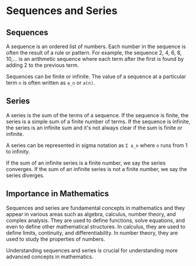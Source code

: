 # Sequences and Series

## Sequences

A sequence is an ordered list of numbers. Each number in the sequence is often the result of a rule or pattern. For example, the sequence 2, 4, 6, 8, 10,... is an arithmetic sequence where each term after the first is found by adding 2 to the previous term.

Sequences can be finite or infinite. The value of a sequence at a particular term `n` is often written as `a_n` or `a(n)`.

## Series

A series is the sum of the terms of a sequence. If the sequence is finite, the series is a simple sum of a finite number of terms. If the sequence is infinite, the series is an infinite sum and it's not always clear if the sum is finite or infinite. 

A series can be represented in sigma notation as `Σ a_n` where `n` runs from 1 to infinity. 

If the sum of an infinite series is a finite number, we say the series converges. If the sum of an infinite series is not a finite number, we say the series diverges. 

## Importance in Mathematics

Sequences and series are fundamental concepts in mathematics and they appear in various areas such as algebra, calculus, number theory, and complex analysis. They are used to define functions, solve equations, and even to define other mathematical structures. In calculus, they are used to define limits, continuity, and differentiability. In number theory, they are used to study the properties of numbers.

Understanding sequences and series is crucial for understanding more advanced concepts in mathematics.

